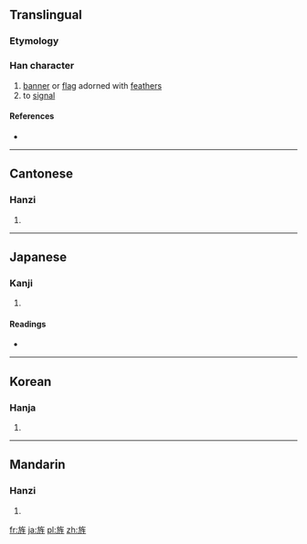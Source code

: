 ==Translingual==

===Etymology===
{{Han compound|㫃|生|c1=s|c2=p|ls=psc}}

===Han character===
{{Han char|rn=70|rad=方|as=07|sn=11|four=0821<sub>4</sub>|canj=卜尸人竹一 (YSOHM)}}

# [[banner]] or [[flag]] adorned with [[feather]]s
# to [[signal]]

====References====
* {{Han ref|kx=0483.190|dkj=13658|dj=0845.140|hdz=32180.080|uh=65CC|ud=26060|bh=B1DC|bd=45532}}

----

==Cantonese==

===Hanzi===
{{yue-hanzi|jyut=|y=jing1, sing1}}

# {{defn|Cantonese|sort=方07}}

----

==Japanese==

===Kanji===
{{ja-kanji|grade=|rs=方07}}

# {{defn|Japanese|sort=方07}}

====Readings====
* {{ja-readings|on=[[せい]] (sei), [[しょう]] (shō)|kun=[[はた]] (hata), [[あらわす]] (arawasu)}}

----

==Korean==

===Hanja===
{{ko-hanja|hangeul=정|eumhun=|rv=jeong|mr=chŏng|y=ceng}}

# {{defn|Korean|sort=方07}}

----

==Mandarin==

===Hanzi===
{{cmn-hanzi|pin=[[còu]] ([[cou4]]), [[jīng]] ([[jing1]]), [[zòu]] ([[zou4]])|wg=ts'ou<sup>4</sup>, ching<sup>1</sup>, tsou<sup>4</sup>}}

# {{defn|Mandarin|sort=方07}}

[[fr:旌]]
[[ja:旌]]
[[pl:旌]]
[[zh:旌]]